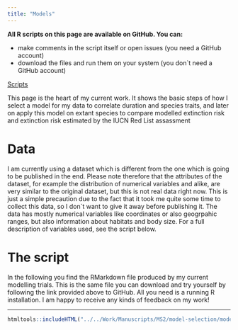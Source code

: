 ```yaml
---
title: "Models"
---
```


**All R scripts on this page are available on GitHub. You can:**

* make comments in the script itself or open issues (you need a GitHub account)
* download the files and run them on your system (you don`t need a GitHub account)


[Scripts](https://github.com/Eryops1/model-selection)


This page is the heart of my current work. It shows the basic steps of how I select a model for my data to correlate duration and species traits, and later on apply this model on extant species to compare modelled extinction risk and extinction risk estimated by the IUCN Red List assassment

# Data
I am currently using a dataset which is different from the one which is going to be published in the end. Please note therefore that the attributes of the dataset, for example the distribution of numerical variables and alike, are very similar to the original dataset, but this is not real data right now. This is just a simple precaution due to the fact that it took me quite some time to collect this data, so I don`t want to give it away before publishing it.
The data has mostly numerical variables like coordinates or also geogrpahic ranges, but also information about habitats and body size. For a full description of variables used, see the script below.

# The script
In the following you find the RMarkdown file produced by my current modelling trials. This is the same file you can download and try yourself by following the link provided above to GitHub. All you need is a running R installation. I am happy to receive any kinds of feedback on my work!

------

```r
htmltools::includeHTML("../../Work/Manuscripts/MS2/model-selection/model_selection.html")
```



